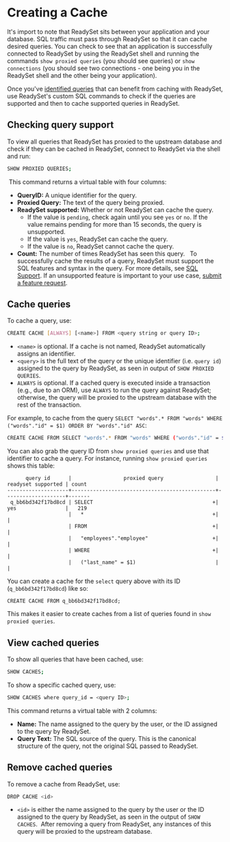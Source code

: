 
# Creating a Cache 

It's import to note that ReadySet sits between your application and your database. SQL traffic must pass through ReadySet so 
that it can cache desired queries. You can check to see that an application is successfully connected to ReadySet
by using the ReadySet shell and running the commands `show proxied queries` (you should see queries) or `show connections` (you should see two connections - one 
being you in the ReadySet shell and the other being your application). 


Once you've [identified queries](/get-started/cache/profiling-queries) that can benefit from caching with ReadySet, 
use ReadySet's custom SQL commands to check if the queries are supported and then to cache supported queries in ReadySet.

## Checking query support
To view all queries that ReadySet has proxied to the upstream database and check if they can be cached in ReadySet, 
connect to ReadySet via the shell and run:

```sh copy 
SHOW PROXIED QUERIES;
```
​
This command returns a virtual table with four columns:
​
- **QueryID:** A unique identifier for the query.
- **Proxied Query:** The text of the query being proxied.
- **ReadySet supported:** Whether or not ReadySet can cache the query.
  - If the value is `pending`, check again until you see `yes` or `no`.  If the value remains pending for more than 15 seconds, the query is unsupported.
  - If the value is `yes`, ReadySet can cache the query.
  - If the value is `no`, ReadySet cannot cache the query.
- **Count:** The number of times ReadySet has seen this query.
​
​
<Callout type="info">To successfully cache the results of a query, ReadySet must support the SQL features and syntax in the query. For more details, see [SQL Support](/reference/features/supported-data-types). ​If an unsupported feature is important to your use case, [submit a feature request](https://github.com/readysettech/readyset/issues/new/choose).</Callout>

## Cache queries
To cache a query, use:
​
```sh copy 
CREATE CACHE [ALWAYS] [<name>] FROM <query string or query ID>;
```
- `<name>` is optional. If a cache is not named, ReadySet automatically assigns an identifier.
- `<query>` is the full text of the query or the unique identifier (i.e. `query id`) assigned to the query by ReadySet, as seen in output of `SHOW PROXIED QUERIES`.
- `ALWAYS` is optional. If a cached query is executed inside a transaction (e.g., due to an ORM), use `ALWAYS` to run the query against ReadySet; otherwise, the query will be proxied to the upstream database with the rest of the transaction.
​

For example, to cache from the query `SELECT "words".* FROM "words" WHERE ("words"."id" = $1) ORDER BY "words"."id" ASC`:

```sh copy 
CREATE CACHE FROM SELECT "words".* FROM "words" WHERE ("words"."id" = $1) ORDER BY "words"."id" ASC;
```
You can also grab the query ID from `show proxied queries` and use that identifier to cache a query. 
For instance, running `show proxied queries` shows this table:

```
      query id      |                 proxied query                 | readyset supported | count
--------------------+-----------------------------------------------+--------------------+-------
 q_bb6bd342f17bd8cd | SELECT                                       +| yes                |   219
                    |   *                                          +|                    |
                    | FROM                                         +|                    |
                    |   "employees"."employee"                     +|                    |
                    | WHERE                                        +|                    |
                    |   ("last_name" = $1)                          |                    |
```

You can create a cache for the `select` query above with its ID (`q_bb6bd342f17bd8cd`) like so:

```
CREATE CACHE FROM q_bb6bd342f17bd8cd;
```
This makes it easier to create caches from a list of queries found in `show proxied queries`. 

## View cached queries
To show all queries that have been cached, use:
​
```sh copy 
SHOW CACHES;
```

To show a specific cached query, use:

```sh copy 
SHOW CACHES where query_id = <query ID>;
```
This command returns a virtual table with 2 columns:
​
- **Name:** The name assigned to the query by the user, or the ID assigned to the query by ReadySet.
- **Query Text:** The SQL source of the query. This is the canonical structure of the query, not the original SQL passed to ReadySet.
​
## Remove cached queries
To remove a cache from ReadySet, use:
​
```sh copy 
DROP CACHE <id>
```
- `<id>` is either the name assigned to the query by the user or the ID assigned to the query by ReadySet, as seen in the output of `SHOW CACHES`.
​
After removing a query from ReadySet, any instances of this query will be proxied to the upstream database.
